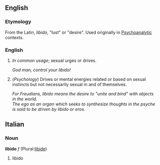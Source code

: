 ==English==

===Etymology===
From the Latin, ''libido'', "lust" or "desire". Used originally in [[Psychoanalytic]] contexts.

===English===
# ''In common usage''; sexual urges or drives.
#; ''God man, control your libido!''
# (''Psychology'') Drives or mental energies related or based on sexual instincts but not necessarily sexual in and of themselves.
#; ''For Freudians, libido means the desire to "unite and bind" with objects in the world''.
#; ''The ego as an organ which seeks to synthesize thoughts in the psyche is said to be driven by libido or eros''.   

















==Italian==
===Noun===
'''libido''' ''f'' (Plural:[[libide]])

# libido